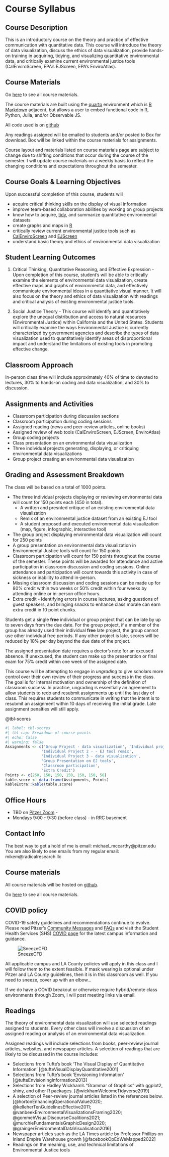 # Course Syllabus {#sec-appendix-syllabus}

## Course Description

This is an introductory course on the theory and practice of effective communication with quantitative data. This course will introduce the theory of data visualization, discuss the ethics of data visualization, provide hands-on training in acquiring, tidying, and visualizing quantitative environmental data, and critically examine current environmental justice tools (CalEnviroScreen, EPA's EJScreen, EPA's EnviroAtlas).

## Course Materials

Go [here](https://mikem-radicalresearch.quarto.pub/environmental-data-visualization/) to see all course materials.

The course materials are built using the [quarto](https://quarto.org/docs/guide) environment which is [R Markdown](https://rmarkdown.rstudio.com/) adjacent, but allows a user to embed functional code in R, Python, Julia, and/or Observable JS.

All code used is on [github](https://github.com/RadicalResearchLLC/EnviroDataVis)

Any readings assigned will be emailed to students and/or posted to Box for download. Box will be linked within the course materials for assignments.

::: {.callout-note appearance="simple"}
Course layout and materials listed on course materials page are subject to change due to shifting conditions that occur during the course of the semester. I will update course materials on a weekly basis to reflect the changing conditions and expectations throughout the semester.  
:::


## Course Goals & Learning Objectives

Upon successful completion of this course, students will

-   acquire critical thinking skills on the display of visual information
-   improve team-based collaboration abilities by working on group projects
-   know how to acquire, [tidy](https://www.tidyverse.org/), and summarize quantitative environmental datasets
-   create graphs and maps in [R](https://cran.r-project.org/)
-   critically review current environmental justice tools such as [CalEnviroScreen](https://oehha.ca.gov/calenviroscreen/report/calenviroscreen-40) and [EJScreen](https://www.epa.gov/ejscreen)
-   understand basic theory and ethics of environmental data visualization

## Student Learning Outcomes

1.  Critical Thinking, Quantitative Reasoning, and Effective Expression - Upon completion of this course, student's will be able to critically examine the elements of environmental data visualization, create effective maps and graphs of environmental data, and effectively communicate environmental ideas in a quantitative visual manner. It will also focus on the theory and ethics of data visualization with readings and critical analysis of existing environmental justice tools.

2.  Social Justice Theory - This course will identify and quantitatively explore the unequal distribution and access to natural resources (Environmental Justice) within California and the United States. Students will critically examine the ways Environmental Justice is currently characterized by government agencies and describe the types of data visualization used to quantitatively identify areas of disproportional impact and understand the limitations of existing tools in promoting effective change.

## Classroom Approach

In-person class time will include approximately 40% of time to devoted to lectures, 30% to hands-on coding and data visualization, and 30% to discussion.

## Assignments and Activities

-   Classroom participation during discussion sections
-   Classroom participation during coding sessions
-   Assigned reading (news and peer-review articles, online books)
-   Assigned review of web tools (CalEnviroScreen, EJScreen, EnviroAtlas)
-   Group coding projects
-   Class presentation on an environmental data visualization
-   Three individual projects generating, displaying, or critiquing environmental data visualizations
-   Group project creating an environmental data visualization

## Grading and Assessment Breakdown

The class will be based on a total of 1000 points.

-   The three individual projects displaying or reviewing environmental data will count for 150 points each (450 in total).
    -   A written and presnted critique of an existing environmental data visualization
    -   Remix of an environmental justice dataset from an existing EJ tool
    -   A student proposed and executed environmental data visualization (map, figure, infographic, interactive tool)
-   The group project displaying environmental data visualization will count for 250 points
-   A group presentation on environmental data visualization in Environmental Justice tools will count for 150 points
-   Classroom participation will count for 150 points throughout the course of the semester. These points will be awarded for attendance and active participation in classroom discussion and coding sessions. Online attendance and participation will count towards this activity in case of sickness or inability to attend in-person.
-   Missing classroom discussion and coding sessions can be made up for 80% credit within two weeks or 50% credit within four weeks by attending online or in-person office hours.
-   Extra credit - Identifying errors in course lectures, asking questions of guest speakers, and bringing snacks to enhance class morale can earn extra credit in 10 point chunks.

Students get a single **free** individual or group project that can be late by up to seven days from the due date. For the group project, if a member of the group has already used their individual **free** late project, the group cannot use other individual free periods. If any other project is late, scores will be reduced by 10% per day beyond the due date of the project.

The assigned presentation date requires a doctor's note for an excused absence. If unexcused, the student can make up the presentation or final exam for 75% credit within one week of the assigned date.

This course will be attempting to engage in *ungrading* to give scholars more control over their own review of their progress and success in the class. The goal is for internal motivation and ownership of the definition of classroom success. In practice, ungrading is essentially an agreement to allow students to redo and resubmit assignments up until the last day of class. This requires students to communicate in writing that the intent is to resubmit an assignment within 10 days of receiving the initial grade. Late assignment penalties will still apply.

@tbl-scores

```r
#| label: tbl-scores
#| tbl-cap: Breakdown of course points
#| echo: false
#| warning: false
Assignments <- c('Group Project - data visualization', 'Individual project 1 - written critique of existing visualization', 
                'Individual Project 2 - - EJ tool remix',
                'Individual Project 3 - data visualization',
                'Group Presentation on EJ tools',
                'Classroom participation',
                'Extra Credit')
Points <- c(250, 150, 150, 150, 150, 150, 50)
table.score <- data.frame(Assignments, Points)
kableExtra::kable(table.score)
```

## Office Hours

-   TBD on [Pitzer Zoom](https://pitzer.zoom.us/j/2600893680) -
-   Mondays 9:00 - 9:30 (before class) - in RRC basement

## Contact Info

The best way to get a hold of me is email: michael_mccarthy\@pitzer.edu You are also likely to see emails from my regular email: mikem\@radicalresearch.llc

## Course materials

All course materials will be hosted on [github](https://github.com/RadicalResearchLLC/EnviroDataVis).

Go [here](https://mikem-radicalresearch.quarto.pub/environmental-data-visualization/) to see all course materials.

## COVID policy

COVID-19 safety guidelines and recommendations continue to evolve. Please read Pitzer's [Community Messages](https://www.pitzer.edu/pathway-forward/category/community-messages/) and [FAQs](https://www.pitzer.edu/pathway-forward/frequently-asked-questions/faqs/) and visit the Student Health Services (SHS) [COVID page](https://services.claremont.edu/covid/) for the latest campus information and guidance.

![SneezeCFD](images/COVID_mask.png)

All applicable campus and LA County policies will apply in this class and I will follow them to the extent feasible. If mask wearing is optional under Pitzer and LA County guidelines, then it is in this classroom as well. If you need to sneeze, cover up with an elbow...

If we do have a COVID breakout or otherwise require hybrid/remote class environments through Zoom, I will post meeting links via email.

## Readings

The theory of environmental data visualization will use selected readings assigned to students. Every other class will involve a discussion of an assigned reading or analysis of an environmental data visualization.

Assigned readings will include selections from books, peer-review journal articles, websites, and newspaper articles. A selection of readings that are likely to be discussed in the course includes:

-   Selections from Tufte's book 'The Visual Display of Quantitative Information' [@tufteVisualDisplayQuantitative2001]
-   Selections from Tufte's book 'Envisioning Information' [@tufteEnvisioningInformation2013]
-   Selections from Hadley Wickham's "Grammar of Graphics" with ggplot2, shiny, and other R packages. [@wickhamWelcomeTidyverse2019]
-   A selection of Peer-review journal articles listed in the references below. [@hortonEnhancingOperationalValue2020; @kelleherTenGuidelinesEffective2011; @vanbeekEnvironmentalVisualizationsFraming2020; @gommehVisualDiscourseCoalitions2021; @murchieFundamentalsGraphicDesign2020; @graingerEnvironmentalDataVisualisation2016]
-   Newspaper articles such as the LA Times article by Professor Phillips on Inland Empire Warehouse growth [@facebookOpEdWeMapped2022]
-   Readings on the meaning, use, and technical limitations of Environmental Justice tools
